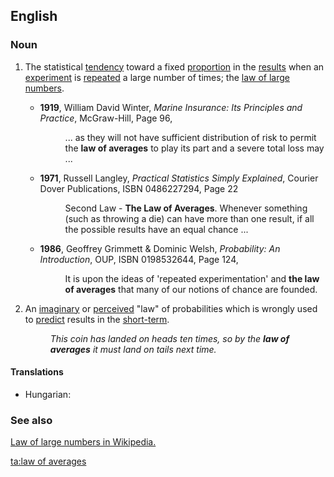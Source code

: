 ==English==
{{wikipedia}}

===Noun===
{{en-noun|sg=[[law]] [[of]] [[average]]s|-}}

# {{statistics}} The statistical [[tendency]] toward a fixed [[proportion]] in the [[result]]s when an [[experiment]] is [[repeat]]ed a large number of times; the [[law of large numbers]].
#* '''1919''', William David Winter, ''Marine Insurance: Its Principles and Practice'', McGraw-Hill, Page 96,
#*: ... as they will not have sufficient distribution of risk to permit the '''law of averages''' to play its part and a severe total loss may ...
#* '''1971''', Russell Langley,  ''Practical Statistics Simply Explained'', Courier Dover Publications, ISBN 0486227294, Page 22
#*: Second Law - '''The Law of Averages'''.  Whenever something (such as throwing a die) can have more than one result, if all the possible results have an equal chance ...
#* '''1986''', Geoffrey Grimmett & Dominic Welsh,  ''Probability: An Introduction'', OUP, ISBN 0198532644, Page 124,
#*: It is upon the ideas of 'repeated experimentation' and '''the law of averages''' that many of our notions of chance are founded.
# {{informal}} An [[imaginary]] or [[perceived]] "law" of probabilities which is wrongly used to [[predict]] results in the [[short-term]].
#: ''This coin has landed on heads ten times, so by the '''law of averages''' it must land on tails next time.''

====Translations====
* Hungarian: {{t|hu|átlagok törvénye}}

===See also===
[[w:law of large numbers| Law of large numbers in Wikipedia.]]

[[ta:law of averages]]